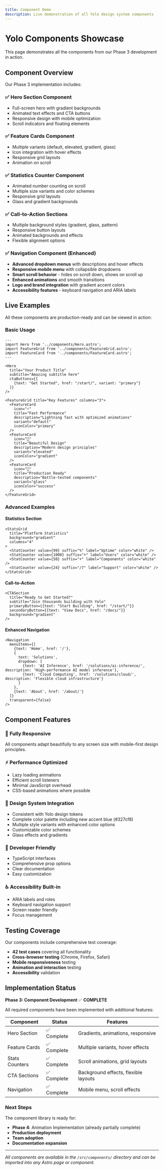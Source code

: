 ```yaml
---
title: Component Demo
description: Live demonstration of all Yolo design system components
---
```


# Yolo Components Showcase

This page demonstrates all the components from our Phase 3 development in action.

## Component Overview

Our Phase 3 implementation includes:

### ✅ Hero Section Component
- Full-screen hero with gradient backgrounds
- Animated text effects and CTA buttons
- Responsive design with mobile optimization
- Scroll indicators and floating elements

### ✅ Feature Cards Component  
- Multiple variants (default, elevated, gradient, glass)
- Icon integration with hover effects
- Responsive grid layouts
- Animation on scroll

### ✅ Statistics Counter Component
- Animated number counting on scroll
- Multiple size variants and color schemes
- Responsive grid layouts
- Glass and gradient backgrounds

### ✅ Call-to-Action Sections
- Multiple background styles (gradient, glass, pattern)
- Responsive button layouts
- Animated backgrounds and effects
- Flexible alignment options

### ✅ Navigation Component (Enhanced)
- **Advanced dropdown menus** with descriptions and hover effects
- **Responsive mobile menu** with collapsible dropdowns
- **Smart scroll behavior** - hides on scroll down, shows on scroll up
- **Enhanced animations** and smooth transitions
- **Logo and brand integration** with gradient accent colors
- **Accessibility features** - keyboard navigation and ARIA labels

## Live Examples

All these components are production-ready and can be viewed in action:

### Basic Usage

```astro
---
import Hero from '../components/Hero.astro';
import FeatureGrid from '../components/FeatureGrid.astro';
import FeatureCard from '../components/FeatureCard.astro';
---

<Hero 
  title="Your Product Title"
  subtitle="Amazing subtitle here"
  ctaButtons={[
    {text: "Get Started", href: "/start/", variant: "primary"}
  ]}
/>

<FeatureGrid title="Key Features" columns="3">
  <FeatureCard 
    icon="⚡"
    title="Fast Performance"
    description="Lightning fast with optimized animations"
    variant="default"
    iconColor="primary"
  />
  <FeatureCard 
    icon="🎨"
    title="Beautiful Design"
    description="Modern design principles"
    variant="elevated"
    iconColor="gradient"
  />
  <FeatureCard 
    icon="🚀"
    title="Production Ready"
    description="Battle-tested components"
    variant="glass"
    iconColor="success"
  />
</FeatureGrid>
```

### Advanced Examples

#### Statistics Section
```astro
<StatsGrid 
  title="Platform Statistics"
  background="gradient"
  columns="4"
>
  <StatCounter value={99} suffix="%" label="Uptime" color="white" />
  <StatCounter value={1000} suffix="+" label="Users" color="white" />
  <StatCounter value={50} suffix="+" label="Components" color="white" />
  <StatCounter value={24} suffix="/7" label="Support" color="white" />
</StatsGrid>
```

#### Call-to-Action
```astro
<CTASection 
  title="Ready to Get Started?"
  subtitle="Join thousands building with Yolo"
  primaryButton={{text: "Start Building", href: "/start/"}}
  secondaryButton={{text: "View Docs", href: "/docs/"}}
  background="gradient"
/>
```

#### Enhanced Navigation
```astro
<Navigation 
  menuItems={[
    {text: 'Home', href: '/'},
    {
      text: 'Solutions', 
      dropdown: [
        {text: 'AI Inference', href: '/solutions/ai-inference/', description: 'High-performance AI model inference'},
        {text: 'Cloud Computing', href: '/solutions/cloud/', description: 'Flexible cloud infrastructure'}
      ]
    },
    {text: 'About', href: '/about/'}
  ]}
  transparent={false}
/>
```

## Component Features

### 🎯 **Fully Responsive**
All components adapt beautifully to any screen size with mobile-first design principles.

### ⚡ **Performance Optimized**
- Lazy loading animations
- Efficient scroll listeners
- Minimal JavaScript overhead
- CSS-based animations where possible

### 🎨 **Design System Integration**
- Consistent with Yolo design tokens
- Complete color palette including new accent blue (#327cf8)
- Multiple style variants with enhanced color options
- Customizable color schemes
- Glass effects and gradients

### 🔧 **Developer Friendly**
- TypeScript interfaces
- Comprehensive prop options
- Clear documentation
- Easy customization

### ♿ **Accessibility Built-in**
- ARIA labels and roles
- Keyboard navigation support
- Screen reader friendly
- Focus management

## Testing Coverage

Our components include comprehensive test coverage:

- **42 test cases** covering all functionality
- **Cross-browser testing** (Chrome, Firefox, Safari)
- **Mobile responsiveness** testing
- **Animation and interaction** testing
- **Accessibility** validation

## Implementation Status

**Phase 3: Component Development** ✅ **COMPLETE**

All required components have been implemented with additional features:

| Component | Status | Features |
|-----------|---------|----------|
| Hero Section | ✅ Complete | Gradients, animations, responsive |
| Feature Cards | ✅ Complete | Multiple variants, hover effects |
| Stats Counters | ✅ Complete | Scroll animations, grid layouts |
| CTA Sections | ✅ Complete | Background effects, flexible layouts |
| Navigation | ✅ Complete | Mobile menu, scroll effects |

### Next Steps

The component library is ready for:
- **Phase 4**: Animation Implementation (already partially complete)
- **Production deployment**
- **Team adoption**
- **Documentation expansion**

---

*All components are available in the `/src/components/` directory and can be imported into any Astro page or component.*